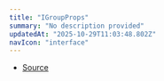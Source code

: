 ```yaml
---
title: "IGroupProps"
summary: "No description provided"
updatedAt: "2025-10-29T11:03:48.802Z"
navIcon: "interface"
---
```



<Table data={{ headers: [{"content":"Property","key":"property","sortable":true},{"content":"Type","key":"type","sortable":true},{"content":"Value","key":"value","sortable":true},{"content":"Description","key":"description"}], rows: [["globalComposite","[AnyGlobalCompositeOperation](/LazyCanvas/types/AnyGlobalCompositeOperation)","\\-","Don't use, this is just for compatibility."]] }} />


- [Source](https://github.com/NMMTY/LazyCanvas/blob/e5b83021346e886d435469de8abb93654e0fb45d/packages/lazycanvas/src/structures/components/Group.ts#L42)